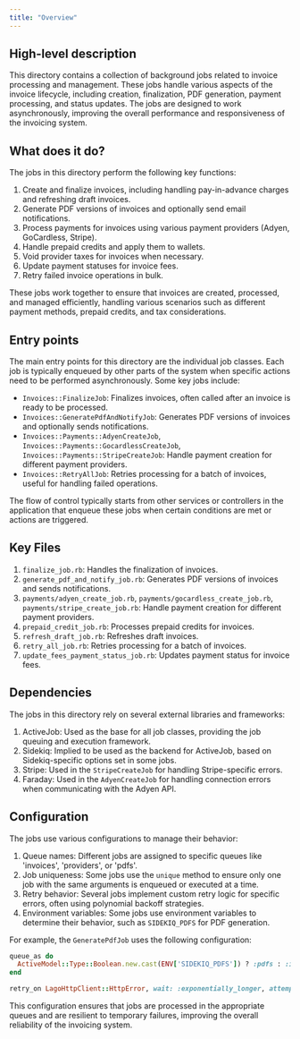 ```yaml
---
title: "Overview"
---
```


## High-level description
This directory contains a collection of background jobs related to invoice processing and management. These jobs handle various aspects of the invoice lifecycle, including creation, finalization, PDF generation, payment processing, and status updates. The jobs are designed to work asynchronously, improving the overall performance and responsiveness of the invoicing system.

## What does it do?
The jobs in this directory perform the following key functions:

1. Create and finalize invoices, including handling pay-in-advance charges and refreshing draft invoices.
2. Generate PDF versions of invoices and optionally send email notifications.
3. Process payments for invoices using various payment providers (Adyen, GoCardless, Stripe).
4. Handle prepaid credits and apply them to wallets.
5. Void provider taxes for invoices when necessary.
6. Update payment statuses for invoice fees.
7. Retry failed invoice operations in bulk.

These jobs work together to ensure that invoices are created, processed, and managed efficiently, handling various scenarios such as different payment methods, prepaid credits, and tax considerations.

## Entry points
The main entry points for this directory are the individual job classes. Each job is typically enqueued by other parts of the system when specific actions need to be performed asynchronously. Some key jobs include:

- `Invoices::FinalizeJob`: Finalizes invoices, often called after an invoice is ready to be processed.
- `Invoices::GeneratePdfAndNotifyJob`: Generates PDF versions of invoices and optionally sends notifications.
- `Invoices::Payments::AdyenCreateJob`, `Invoices::Payments::GocardlessCreateJob`, `Invoices::Payments::StripeCreateJob`: Handle payment creation for different payment providers.
- `Invoices::RetryAllJob`: Retries processing for a batch of invoices, useful for handling failed operations.

The flow of control typically starts from other services or controllers in the application that enqueue these jobs when certain conditions are met or actions are triggered.

## Key Files
1. `finalize_job.rb`: Handles the finalization of invoices.
2. `generate_pdf_and_notify_job.rb`: Generates PDF versions of invoices and sends notifications.
3. `payments/adyen_create_job.rb`, `payments/gocardless_create_job.rb`, `payments/stripe_create_job.rb`: Handle payment creation for different payment providers.
4. `prepaid_credit_job.rb`: Processes prepaid credits for invoices.
5. `refresh_draft_job.rb`: Refreshes draft invoices.
6. `retry_all_job.rb`: Retries processing for a batch of invoices.
7. `update_fees_payment_status_job.rb`: Updates payment status for invoice fees.

## Dependencies
The jobs in this directory rely on several external libraries and frameworks:

1. ActiveJob: Used as the base for all job classes, providing the job queuing and execution framework.
2. Sidekiq: Implied to be used as the backend for ActiveJob, based on Sidekiq-specific options set in some jobs.
3. Stripe: Used in the `StripeCreateJob` for handling Stripe-specific errors.
4. Faraday: Used in the `AdyenCreateJob` for handling connection errors when communicating with the Adyen API.

## Configuration
The jobs use various configurations to manage their behavior:

1. Queue names: Different jobs are assigned to specific queues like 'invoices', 'providers', or 'pdfs'.
2. Job uniqueness: Some jobs use the `unique` method to ensure only one job with the same arguments is enqueued or executed at a time.
3. Retry behavior: Several jobs implement custom retry logic for specific errors, often using polynomial backoff strategies.
4. Environment variables: Some jobs use environment variables to determine their behavior, such as `SIDEKIQ_PDFS` for PDF generation.

For example, the `GeneratePdfJob` uses the following configuration:

```ruby
queue_as do
  ActiveModel::Type::Boolean.new.cast(ENV['SIDEKIQ_PDFS']) ? :pdfs : :invoices
end

retry_on LagoHttpClient::HttpError, wait: :exponentially_longer, attempts: 6
```

This configuration ensures that jobs are processed in the appropriate queues and are resilient to temporary failures, improving the overall reliability of the invoicing system.
